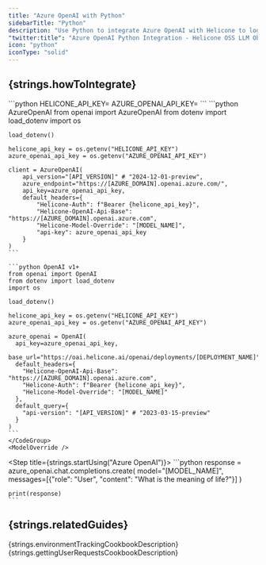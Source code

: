 ```yaml
---
title: "Azure OpenAI with Python"
sidebarTitle: "Python"
description: "Use Python to integrate Azure OpenAI with Helicone to log your Azure OpenAI usage."
"twitter:title": "Azure OpenAI Python Integration - Helicone OSS LLM Observability"
icon: "python"
iconType: "solid"
---
```



## {strings.howToIntegrate}

<Steps>
  <Step title={strings.generateKey}>
    <div dangerouslySetInnerHTML={{ __html: strings.generateKeyInstructions }} />
  </Step>

  <Step title={strings.setApiKey}>
    ```python
    HELICONE_API_KEY=<YOUR_HELICONE_API_KEY>
    AZURE_OPENAI_API_KEY=<YOUR_AZURE_OPENAI_API_KEY>
    ```
  </Step>

  <Step title={strings.modifyBasePath}>
    <IncludeApiVersion />
    <CodeGroup>
    ```python AzureOpenAI
    from openai import AzureOpenAI
    from dotenv import load_dotenv
    import os

    load_dotenv()

    helicone_api_key = os.getenv("HELICONE_API_KEY")
    azure_openai_api_key = os.getenv("AZURE_OPENAI_API_KEY")

    client = AzureOpenAI(
        api_version="[API_VERSION]" # "2024-12-01-preview",
        azure_endpoint="https://[AZURE_DOMAIN].openai.azure.com/",
        api_key=azure_openai_api_key,
        default_headers={
            "Helicone-Auth": f"Bearer {helicone_api_key}",
            "Helicone-OpenAI-Api-Base": "https://[AZURE_DOMAIN].openai.azure.com",
            "Helicone-Model-Override": "[MODEL_NAME]",
            "api-key": azure_openai_api_key
        }
    )
    ```

    ```python OpenAI v1+
    from openai import OpenAI
    from dotenv import load_dotenv
    import os

    load_dotenv()

    helicone_api_key = os.getenv("HELICONE_API_KEY")
    azure_openai_api_key = os.getenv("AZURE_OPENAI_API_KEY")

    azure_openai = OpenAI(
      api_key=azure_openai_api_key,
      base_url="https://oai.helicone.ai/openai/deployments/[DEPLOYMENT_NAME]",
      default_headers={
        "Helicone-OpenAI-Api-Base": "https://[AZURE_DOMAIN].openai.azure.com",
        "Helicone-Auth": f"Bearer {helicone_api_key}",
        "Helicone-Model-Override": "[MODEL_NAME]"
      },
      default_query={
        "api-version": "[API_VERSION]" # "2023-03-15-preview"
      }
    )
    ```
    </CodeGroup>
    <ModelOverride />
  </Step>

  <Step title={strings.startUsing("Azure OpenAI")}>
    ```python
    response = azure_openai.chat.completions.create(
      model="[MODEL_NAME]",
      messages=[{"role": "User", "content": "What is the meaning of life?"}]
    )

    print(response)
    ```
  </Step>

  <Step title={strings.verifyInHelicone}>
    <div dangerouslySetInnerHTML={{ __html: strings.verifyInHeliconeDesciption("Azure OpenAI") }} />
  </Step>
</Steps>

<div dangerouslySetInnerHTML={{ __html: strings.azureOpenAIDocs }} />

## {strings.relatedGuides}

<CardGroup cols={2}>
  <Card
    title="Environment Tracking"
    icon="sitemap"
    href="/guides/cookbooks/environment-tracking"
    iconType="light"
    vertical
  >
    {strings.environmentTrackingCookbookDescription}
  </Card>
  <Card
    title="Getting User Requests"
    icon="user"
    href="/guides/cookbooks/getting-user-requests"
    iconType="light"
    vertical
  >
    {strings.gettingUserRequestsCookbookDescription}
  </Card>
</CardGroup>

